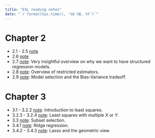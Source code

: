 ```yaml
---
title: "ESL reading notes"
date: "`r format(Sys.time(), '%d %B, %Y')`"
---
```


# Chapter 2

* 2.1 - 2.5 [note](c2_21_25.html)
* 2.6 [note](c2_6.html)
* 2.7 [note](c2_7.html): Very insightful overview on why we want to have structured regression models.
* 2.8 [note](c2_8.html): Overview of restricted estimators.
* 2.9 [note](c2_9.html): Model selection and the Bias-Variance tradeoff.

# Chapter 3

* 3.1 - 3.2.2 [note](c3_1_.html): Introduction to least squares.
* 3.2.3 - 3.2.4 [note](c3_2_cont.html): Least squares with multiple $X$ or $Y$.
* 3.3 [note](c3_3.html): Subset selection.
* 3.4.1 [note](c3_4.html): Ridge regression.
* 3.4.2 - 3.4.3 [note](c3_4_2.html): Lasso and the geometric view.



